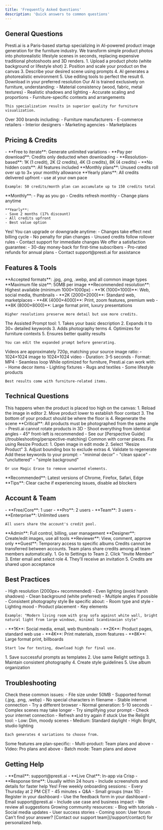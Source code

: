 ```yaml
---
title: 'Frequently Asked Questions'
description: 'Quick answers to common questions'
---
```


## General Questions

<AccordionGroup>
  <Accordion title="What is Presti.ai?">
    Presti.ai is a Paris-based startup specializing in AI-powered product image generation for the furniture industry. We transform simple product photos into photorealistic lifestyle scenes in seconds, replacing expensive traditional photoshoots and 3D renders.
  </Accordion>
  
  <Accordion title="How does Presti.ai work?">
    1. Upload a product photo (white background or lifestyle shot)
    2. Position and scale your product on the canvas
    3. Describe your desired scene using prompts
    4. AI generates a photorealistic environment
    5. Use editing tools to perfect the result
    6. Download in your preferred resolution
  </Accordion>
  
  <Accordion title="What makes Presti.ai different from other AI tools?">
    Our AI is trained exclusively on furniture, understanding:
    - Material consistency (wood, fabric, metal textures)
    - Realistic shadows and lighting
    - Accurate scaling and proportions
    - Furniture-specific contexts and arrangements
    
    This specialization results in superior quality for furniture visualization.
  </Accordion>
  
  <Accordion title="Who uses Presti.ai?">
    Over 300 brands including:
    - Furniture manufacturers
    - E-commerce retailers
    - Interior designers
    - Marketing agencies
    - Marketplaces
  </Accordion>
</AccordionGroup>

## Pricing & Credits

<AccordionGroup>
  <Accordion title="How does the credit system work?">
    - **Free to iterate**: Generate unlimited variations
    - **Pay per download**: Credits only deducted when downloading
    - **Resolution-based**: 1K (1 credit), 2K (2 credits), 4K (3 credits), 8K (4 credits)
    - **No hidden costs**: All features included
  </Accordion>
  
  <Accordion title="Do credits roll over?">
    **Monthly plans**: Unused credits roll over up to 3× your monthly allowance
    **Yearly plans**: All credits delivered upfront - use at your own pace
    
    Example: 50 credits/month plan can accumulate up to 150 credits total
  </Accordion>
  
  <Accordion title="What's the difference between monthly and yearly billing?">
    **Monthly**: 
    - Pay as you go
    - Credits refresh monthly
    - Change plans anytime
    
    **Yearly**: 
    - Save 2 months (17% discount)
    - All credits upfront
    - Best value option
  </Accordion>
  
  <Accordion title="Can I change my plan?">
    Yes! You can upgrade or downgrade anytime:
    - Changes take effect next billing cycle
    - No penalty for plan changes
    - Unused credits follow rollover rules
    - Contact support for immediate changes
  </Accordion>
  
  <Accordion title="Do you offer refunds?">
    We offer a satisfaction guarantee:
    - 30-day money-back for first-time subscribers
    - Pro-rated refunds for annual plans
    - Contact support@presti.ai for assistance
  </Accordion>
</AccordionGroup>

## Features & Tools

<AccordionGroup>
  <Accordion title="What file formats are supported?">
    **Accepted formats**: .jpg, .png, .webp, and all common image types
    **Maximum file size**: 50MB per image
    **Recommended resolution**: Highest available (minimum 1000×1000px)
  </Accordion>
  
  <Accordion title="What's the difference between resolution options?">
    - **1K (1000×1000)**: Web, social media, thumbnails
    - **2K (2000×2000)**: Standard web, marketplaces
    - **4K (4000×4000)**: Print, zoom features, premium web
    - **8K (8000×8000)**: Large format print, luxury presentations
    
    Higher resolutions preserve more detail but use more credits.
  </Accordion>
  
  <Accordion title="How does the Assisted Prompt work?">
    The Assisted Prompt tool:
    1. Takes your basic description
    2. Expands it to 30+ detailed keywords
    3. Adds photography terms
    4. Optimizes for furniture contexts
    5. Ensures better quality results
    
    You can edit the expanded prompt before generating.
  </Accordion>
  
  <Accordion title="What's the video resolution?">
    Videos are approximately 720p, matching your source image ratio:
    - 1024×1024 image to 1024×1024 video
    - Duration: 3-5 seconds
    - Format: MP4
    - Seamless loop
  </Accordion>
  
  <Accordion title="Can I use Presti.ai for non-furniture products?">
    While optimized for furniture, Presti.ai can work with:
    - Home decor items
    - Lighting fixtures
    - Rugs and textiles
    - Some lifestyle products
    
    Best results come with furniture-related items.
  </Accordion>
</AccordionGroup>

## Technical Questions

<AccordionGroup>
  <Accordion title="Why does my product appear to be floating?">
    This happens when the product is placed too high on the canvas:
    1. Reload the image in editor
    2. Move product lower to establish floor contact
    3. The bottom of your product should be where the floor is
    4. Regenerate the scene
  </Accordion>
  
  <Accordion title="How do I fix perspective issues in multi-product scenes?">
    **Critical**: All products must be photographed from the same angle
    - Presti.ai cannot rotate products in 3D
    - Shoot everything from identical angles
    - 45° front-left is recommended
    - See our [Perspective Guide](/troubleshooting/perspective-matching)
  </Accordion>
  
  <Accordion title="Why are there extra legs under my furniture?">
    Common with corner pieces. Fix using Resize Product:
    1. Open image in edit mode
    2. Select "Resize Product"
    3. Adjust bounding box to exclude extras
    4. Validate to regenerate
  </Accordion>
  
  <Accordion title="How do I prevent cluttered backgrounds?">
    Add these keywords to your prompt:
    - "minimal decor"
    - "clean space"
    - "uncluttered"
    - "simple background"
    
    Or use Magic Erase to remove unwanted elements.
  </Accordion>
  
  <Accordion title="What browsers work best?">
    **Recommended**: Latest versions of Chrome, Firefox, Safari, Edge
    **Tips**: Clear cache if experiencing issues, disable ad blockers
  </Accordion>
</AccordionGroup>

## Account & Team

<AccordionGroup>
  <Accordion title="How many users can I have?">
    - **Free/Core**: 1 user
    - **Pro**: 2 users
    - **Team**: 3 users
    - **Enterprise**: Unlimited users
    
    All users share the account's credit pool.
  </Accordion>
  
  <Accordion title="How do team permissions work?">
    **Admin**: Full control, billing, user management
    **Designer**: Create/edit images, use all tools
    **Reviewer**: View, comment, approve only
    **Guest**: Temporary access to specific albums
  </Accordion>
  
  <Accordion title="Can I transfer credits between accounts?">
    Credits cannot be transferred between accounts. Team plans share credits among all team members automatically.
  </Accordion>
  
  <Accordion title="How do I add team members?">
    1. Go to Settings to Team
    2. Click "Invite Member"
    3. Enter email and select role
    4. They'll receive an invitation
    5. Credits are shared upon acceptance
  </Accordion>
</AccordionGroup>

## Best Practices

<AccordionGroup>
  <Accordion title="What makes a good product photo?">
    - High resolution (2000px+ recommended)
    - Even lighting (avoid harsh shadows)
    - Clean background (white preferred)
    - Multiple angles if possible
    - Consistent photography style
  </Accordion>
  
  <Accordion title="How do I write effective prompts?">
    Be specific about:
    - Room type and style
    - Lighting mood
    - Product placement
    - Key elements
    
    Example: "Modern living room with gray sofa against white wall, bright natural light from large windows, minimal Scandinavian style"
  </Accordion>
  
  <Accordion title="When should I use each resolution?">
    - **1K**: Social media, email, web thumbnails
    - **2K**: Product pages, standard web use
    - **4K**: Print materials, zoom features
    - **8K**: Large format print, billboards
    
    Start low for testing, download high for final use.
  </Accordion>
  
  <Accordion title="How can I maintain consistency across images?">
    1. Save successful prompts as templates
    2. Use same Relight settings
    3. Maintain consistent photography
    4. Create style guidelines
    5. Use album organization
  </Accordion>
</AccordionGroup>

## Troubleshooting

<AccordionGroup>
  <Accordion title="My image won't upload - what's wrong?">
    Check these common issues:
    - File size under 50MB
    - Supported format (.jpg, .png, .webp)
    - No special characters in filename
    - Stable internet connection
    - Try a different browser
  </Accordion>
  
  <Accordion title="Generation is taking too long">
    - Normal generation: 5-10 seconds
    - Complex scenes may take longer
    - Try simplifying your prompt
    - Check your internet connection
    - Refresh and try again if stuck
  </Accordion>
  
  <Accordion title="The lighting doesn't match my product">
    Use the Relight tool:
    - Low: Dim, moody scenes
    - Medium: Standard daylight
    - High: Bright, studio lighting
    
    Each generates 4 variations to choose from.
  </Accordion>
  
  <Accordion title="I can't find a specific feature">
    Some features are plan-specific:
    - Multi-product: Team plans and above
    - Video: Pro plans and above
    - Batch mode: Team plans and above
  </Accordion>
</AccordionGroup>

## Getting Help

<AccordionGroup>
  <Accordion title="How do I contact support?">
    - **Email**: support@presti.ai
    - **Live Chat**: In-app via Crisp
    - **Response time**: Usually within 24 hours
    - Include screenshots and details for faster help
  </Accordion>
  
  <Accordion title="Do you offer training?">
    Yes! Free weekly onboarding sessions:
    - Every Thursday at 2 PM CET
    - 45 minutes + Q&A
    - Small groups (max 10)
    - Register in your dashboard
  </Accordion>
  
  <Accordion title="Where can I submit feature requests?">
    - Use the feedback form in your dashboard
    - Email support@presti.ai
    - Include use case and business impact
    - We review all suggestions
  </Accordion>
  
  <Accordion title="Is there a user community?">
    Growing community resources:
    - Blog with tutorials
    - Social media updates
    - User success stories
    - Coming soon: User forum
  </Accordion>
</AccordionGroup>

<Info>
  Can't find your answer? [Contact our support team](/support/contact) for personalized help.
</Info>